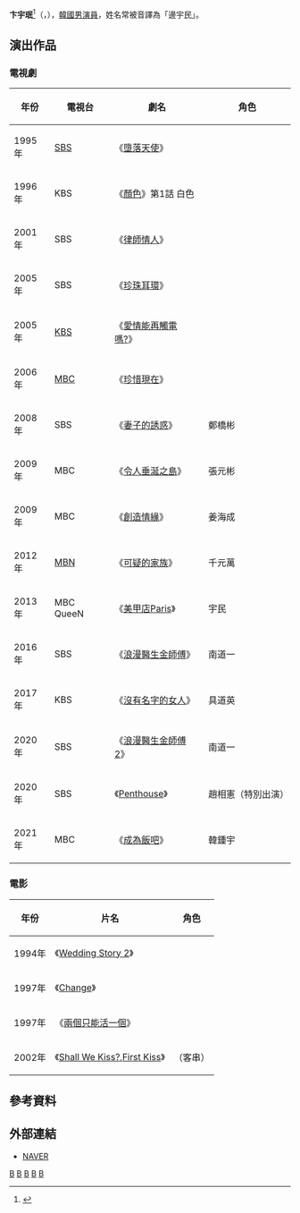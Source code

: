 {{藝人
| 姓名 = 卞宇珉
| 類型 = 男演員
| 相片 = 
| 國籍 = {{KOR}}
| 出生日期 = {{birth_date_and_age|1965|2|1}}
| 出生地 = {{KOR}}[[釜山廣域市|釜山廣域市]]
| 語言 = [[韓語|韓語]]、[[英語|英語]]
| 教育程度 = [[中央大學_(韓國)|中央大學]]戲劇電影學[[學士|學士]]
| 出道日期 = 1987年
| 經紀公司 = ITEM
| 代表作 = 《[[妻子的誘惑|妻子的誘惑]]》
| 配偶 = 金孝珍
| 兒女 = 
| IMDb =0126501
}}

'''卞宇珉'''<ref>{{cite news|url=https://newslibrary.naver.com/viewer/index.nhn?articleId=1988042900329216001&editNo=3&printCount=1&publishDate=1988-04-29&officeId=00032&pageNo=16&printNo=13103&publishType=00020|title=新人(신인)글래머 대거등장|publisher=[[京鄕新聞|京鄕新聞]]|author=金亮三（김양삼）|date=1988-04-29|accessdate=2021-02-27}}</ref>（{{lang-ko|'''변우민'''}}，{{bd|1965年|2月1日}}），[[韓國|韓國]][[男演員|男演員]]，姓名常被音譯為「邊宇民」。

== 演出作品 ==
=== 電視劇 ===
{| class="wikitable" 
|-
! 年份
! 電視台
! 劇名
! 角色
|-
|1995年||[[SBS_(韓國)|SBS]]||《[[墮落天使_(韓國電視劇)|墮落天使]]》||
|-
|1996年||KBS ||《[[顏色(電視劇)|顏色]]》第1話 白色||
|-
|2001年||SBS ||《[[律師情人|律師情人]]》||
|-
|2005年||SBS ||《[[珍珠耳環|珍珠耳環]]》||
|-
|2005年||[[韓國放送公社|KBS]]||《[[愛情能再觸電嗎?|愛情能再觸電嗎?]]》||
|-
|2006年||[[文化廣播_(韓國)|MBC]]||《[[珍惜現在|珍惜現在]]》||
|-
|2008年||SBS ||《[[妻子的誘惑|妻子的誘惑]]》|| 鄭橋彬
|-
|2009年||MBC ||《[[令人垂涎之島|令人垂涎之島]]》|| 張元彬
|-
|2009年||MBC ||《[[創造情緣|創造情緣]]》|| 姜海成
|-
|2012年||[[MBN|MBN]]||《[[可疑的家族|可疑的家族]]》||千元萬
|-
|2013年||MBC QueeN ||《[[美甲店Paris|美甲店Paris]]》|| 宇民
|-
|2016年||SBS ||《[[浪漫醫生金師傅|浪漫醫生金師傅]]》|| 南道一
|-
|2017年||KBS ||《[[沒有名字的女人|沒有名字的女人]]》|| 具道英
|-
|2020年||SBS ||《[[浪漫醫生金師傅2|浪漫醫生金師傅2]]》|| 南道一
|-
|2020年||SBS ||《[[Penthouse_(電視劇)|Penthouse]]》|| 趙相憲（特別出演）
|-
|2021年||MBC ||《[[成為飯吧|成為飯吧]]》||韓鍾宇
|}

=== 電影 ===
{| class="wikitable" 
|-
! 年份
! 片名
! 角色
|-
|1994年||《[[Wedding_Story_2|Wedding Story 2]]》||
|-
|1997年||《[[Change|Change]]》||
|-
|1997年||《[[兩個只能活一個|兩個只能活一個]]》||
|-
|2002年||《[[Shall_We_Kiss?,First_Kiss|Shall We Kiss?,First Kiss]]》||（客串）
|}

== 參考資料 ==
{{reflist}}

==外部連結==
*[https://people.search.naver.com/search.naver?where=nexearch&query=%EB%B3%80%EC%9A%B0%EB%AF%BC&sm=tab_etc&ie=utf8&key=PeopleService&os=94407 NAVER]{{ko}}

[[Category:韓國電視演員|B]]
[[Category:韓國電影演員|B]]
[[Category:韓國中央大學校友|B]]
[[Category:釜山廣域市出身人物|B]]
[[Category:邊姓|B]]